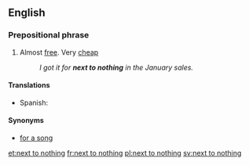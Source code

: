 ==English==

===Prepositional phrase===
{{infl|en|prepositional phrase|head=[[next to]] [[nothing]]}}

# Almost [[free]]. Very [[cheap]]
#: ''I got it for '''next to nothing''' in the January sales.''

====Translations====
* Spanish: {{t-|es|de balde}}

====Synonyms====
* [[for a song]]

[[et:next to nothing]]
[[fr:next to nothing]]
[[pl:next to nothing]]
[[sv:next to nothing]]
